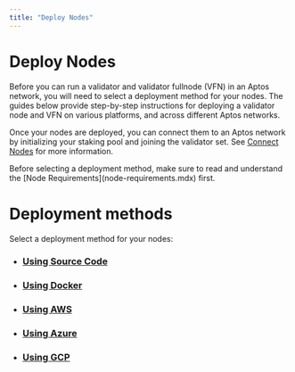 ```yaml
---
title: "Deploy Nodes"
---
```



# Deploy Nodes

Before you can run a validator and validator fullnode (VFN) in an Aptos network, you will need to select a deployment
method for your nodes. The guides below provide step-by-step instructions for deploying a validator node and VFN
on various platforms, and across different Aptos networks.

Once your nodes are deployed, you can connect them to an Aptos network by initializing your staking pool and joining
the validator set. See [Connect Nodes](connect-nodes.mdx) for more information.

<Callout type="warning">
Before selecting a deployment method, make sure to read and understand the [Node Requirements](node-requirements.mdx) first.
</Callout>

# Deployment methods

Select a deployment method for your nodes:

- ### [Using Source Code](../full-node/deployments/using-source-code.mdx)
- ### [Using Docker](../full-node/deployments/using-docker.mdx)
- ### [Using AWS](deploy-nodes/using-aws.mdx)
- ### [Using Azure](deploy-nodes/using-azure.mdx)
- ### [Using GCP](../full-node/deployments/using-gcp.mdx)
